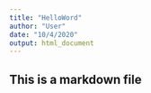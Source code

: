 ---
title: "HelloWord"
author: "User"
date: "10/4/2020"
output: html_document
---

## This is a markdown file
